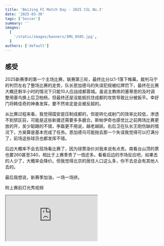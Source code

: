 ```yaml
---
title: 'BeiJing FC Match Day - 2025 CSL No.3'
date: '2025-03-30'
tags: ['Soccer']
summary: ''
images:
  [
    '/static/images/banners/IMG_0585.jpg',
  ]
authors: ['default']
---
```


## 感受

2025新赛季的第一个主场比赛，联赛第三轮，最终比分以1-1落下帷幕。裁判马宁的判罚左右了整场比赛的走势，队长恩加德乌的失误犯规被红牌罚下，最终在比赛大概还剩半小时的情况下只能10人应战成都蓉城。虽说主教练的塞蒂恩的及时调整用塞鸟换上后卫柏杨，但最终还是没能抵抗住成都的攻势导致比分被扳平。幸好门将韩佳奇的神勇发挥，要不然肯定是会被反超的。

从比赛过程来看，我觉得国安是压制成都的，但是转化成射门的效率比较低，渗透不到禁区前，可能是这些新援还需要多多磨合。斯帕伊奇也感觉比之前两场比赛更放的开，吴少聪踢的不错，李磊更不用说，越老越妖。右后卫在队长王刚伤缺的情况下，方昊算是基本完成了任务。恩加德乌可能抛去那一个失误我觉得可以打满分了，前场这些球员也都发挥不错。

后边大概率不会去现场看比赛了，因为球票涨价对我来说有点贵。南看台山顶的票也要260甚至340，相比于上赛季贵了一倍还多。看看后边的市场反应吧，如果去的人少了，大概率会降价。但我觉得北京的居住人口这么多，你不去总会有其他人去的。

最后我想说，新赛季加油，一场一场拼。

附上赛前灯光秀视频

<iframe
  className="aspect-video w-full max-w-full"
  src="https://www.youtube.com/embed/2mFIoIDMIww"
  title="BeiJing FC Match Day - 2025 CSL No.3"
  allow="accelerometer; autoplay; clipboard-write; encrypted-media; gyroscope; picture-in-picture; web-share"
  referrerPolicy="strict-origin-when-cross-origin"
  allowFullscreen
></iframe>